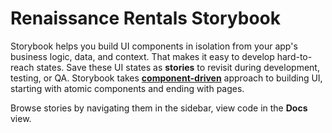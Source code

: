 

<Meta title="Introduction"/>


# Renaissance Rentals Storybook

Storybook helps you build UI components in isolation from your app's business logic, data, and context.
That makes it easy to develop hard-to-reach states. Save these UI states as **stories** to revisit during development, testing, or QA.
Storybook takes [**component-driven**](https://componentdriven.org) approach to building UI, starting with atomic components and ending with pages.

Browse stories by navigating them in the sidebar, view code in the **Docs** view.

